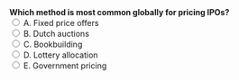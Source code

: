 ::: {.question-block}
<form onsubmit="event.preventDefault(); checkAnswer('module1_mcq_q78')" data-correct-answer="C"> 
  <strong style="display: block;">Which method is most common globally for pricing IPOs?</strong> 
  <label><input type="radio" name="module1_mcq_q78" value="A"> A. Fixed price offers</label><br>
  <label><input type="radio" name="module1_mcq_q78" value="B"> B. Dutch auctions</label><br>
  <label><input type="radio" name="module1_mcq_q78" value="C"> C. Bookbuilding</label><br>
  <label><input type="radio" name="module1_mcq_q78" value="D"> D. Lottery allocation</label><br>
  <label><input type="radio" name="module1_mcq_q78" value="E"> E. Government pricing</label><br>
</form> 

<div id="feedback-module1_mcq_q78" class="feedback" data-status="" style="display:none;"> 
✅ Correct: C. Bookbuilding dominates as the main IPO pricing method worldwide. 
</div> 
:::
